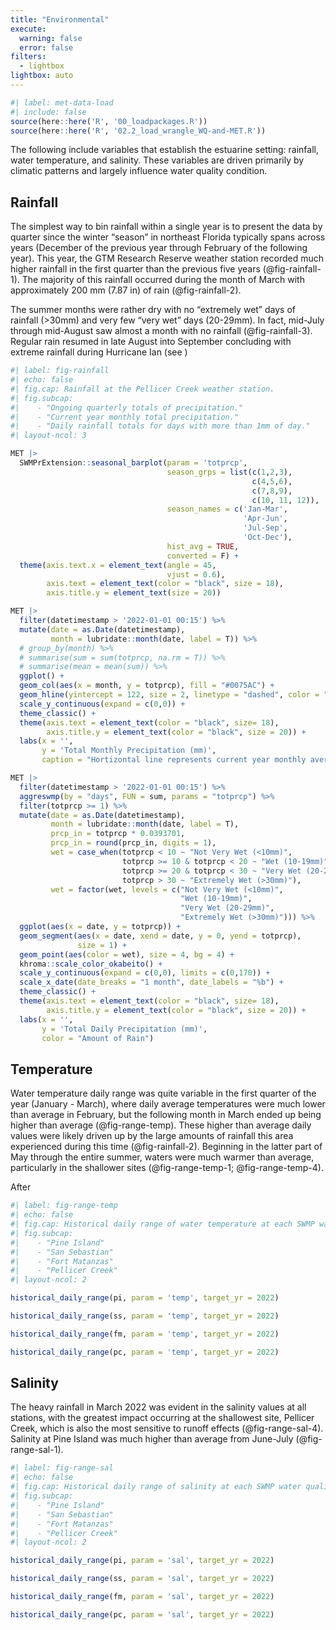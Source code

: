 ```yaml
---
title: "Environmental"
execute: 
  warning: false
  error: false
filters: 
  - lightbox
lightbox: auto
---
```


```r
#| label: met-data-load
#| include: false
source(here::here('R', '00_loadpackages.R'))
source(here::here('R', '02.2_load_wrangle_WQ-and-MET.R'))
```

The following include variables that establish the estuarine setting: rainfall, water temperature, and salinity. These variables are driven primarily by climatic patterns and largely influence water quality condition.

## Rainfall

The simplest way to bin rainfall within a single year is to present the data by quarter since the winter "season" in northeast Florida typically spans across years (December of the previous year through February of the following year). This year, the GTM Research Reserve weather station recorded much higher rainfall in the first quarter than the previous five years (@fig-rainfall-1). The majority of this rainfall occurred during the month of March with approximately 200 mm (7.87 in) of rain (@fig-rainfall-2).

The summer months were rather dry with no "extremely wet" days of rainfall (>30mm) and very few "very wet" days (20-29mm). In fact, mid-July through mid-August saw almost a month with no rainfall (@fig-rainfall-3). Regular rain resumed in late August into September concluding with extreme rainfall during Hurricane Ian (see )

```r
#| label: fig-rainfall
#| echo: false
#| fig.cap: Rainfall at the Pellicer Creek weather station.
#| fig.subcap:
#|    - "Ongoing quarterly totals of precipitation."
#|    - "Current year monthly total precipitation."
#|    - "Daily rainfall totals for days with more than 1mm of day."
#| layout-ncol: 3

MET |> 
  SWMPrExtension::seasonal_barplot(param = 'totprcp',
                                   season_grps = list(c(1,2,3), 
                                                      c(4,5,6), 
                                                      c(7,8,9), 
                                                      c(10, 11, 12)),
                                   season_names = c('Jan-Mar', 
                                                    'Apr-Jun', 
                                                    'Jul-Sep', 
                                                    'Oct-Dec'),
                                   hist_avg = TRUE,
                                   converted = F) + 
  theme(axis.text.x = element_text(angle = 45,
                                   vjust = 0.6),
        axis.text = element_text(color = "black", size = 18),
        axis.title.y = element_text(size = 20))

MET |> 
  filter(datetimestamp > '2022-01-01 00:15') %>%
  mutate(date = as.Date(datetimestamp),
         month = lubridate::month(date, label = T)) %>% 
  # group_by(month) %>%
  # summarise(sum = sum(totprcp, na.rm = T)) %>%
  # summarise(mean = mean(sum)) %>%
  ggplot() +
  geom_col(aes(x = month, y = totprcp), fill = "#0075AC") +
  geom_hline(yintercept = 122, size = 2, linetype = "dashed", color = "grey50") +
  scale_y_continuous(expand = c(0,0)) +
  theme_classic() +
  theme(axis.text = element_text(color = "black", size= 18),
        axis.title.y = element_text(color = "black", size = 20)) +
  labs(x = '',
       y = 'Total Monthly Precipitation (mm)',
       caption = "Hortizontal line represents current year monthly average.")

MET |> 
  filter(datetimestamp > '2022-01-01 00:15') %>%
  aggreswmp(by = "days", FUN = sum, params = "totprcp") %>% 
  filter(totprcp >= 1) %>% 
  mutate(date = as.Date(datetimestamp),
         month = lubridate::month(date, label = T),
         prcp_in = totprcp * 0.0393701,
         prcp_in = round(prcp_in, digits = 1),
         wet = case_when(totprcp < 10 ~ "Not Very Wet (<10mm)",
                         totprcp >= 10 & totprcp < 20 ~ "Wet (10-19mm)",
                         totprcp >= 20 & totprcp < 30 ~ "Very Wet (20-29mm)",
                         totprcp > 30 ~ "Extremely Wet (>30mm)"),
         wet = factor(wet, levels = c("Not Very Wet (<10mm)",
                                      "Wet (10-19mm)",
                                      "Very Wet (20-29mm)",
                                      "Extremely Wet (>30mm)"))) %>% 
  ggplot(aes(x = date, y = totprcp)) +
  geom_segment(aes(x = date, xend = date, y = 0, yend = totprcp),
               size = 1) +
  geom_point(aes(color = wet), size = 4, bg = 4) +
  khroma::scale_color_okabeito() +
  scale_y_continuous(expand = c(0,0), limits = c(0,170)) +
  scale_x_date(date_breaks = "1 month", date_labels = "%b") +
  theme_classic() +
  theme(axis.text = element_text(color = "black", size= 18),
        axis.title.y = element_text(color = "black", size = 20)) +
  labs(x = '',
       y = 'Total Daily Precipitation (mm)',
       color = "Amount of Rain")
```

## Temperature

Water temperature daily range was quite variable in the first quarter of the year (January - March), where daily average temperatures were much lower than average in February, but the following month in March ended up being higher than average (@fig-range-temp). These higher than average daily values were likely driven up by the large amounts of rainfall this area experienced during this time (@fig-rainfall-2). Beginning in the latter part of May through the entire summer, waters were much warmer than average, particularly in the shallower sites (@fig-range-temp-1; @fig-range-temp-4).

After 

```r
#| label: fig-range-temp
#| echo: false
#| fig.cap: Historical daily range of water temperature at each SWMP water quality station with current year daily average overlaid in blue.
#| fig.subcap:
#|    - "Pine Island"
#|    - "San Sebastian"
#|    - "Fort Matanzas"
#|    - "Pellicer Creek"
#| layout-ncol: 2

historical_daily_range(pi, param = 'temp', target_yr = 2022)

historical_daily_range(ss, param = 'temp', target_yr = 2022)

historical_daily_range(fm, param = 'temp', target_yr = 2022)

historical_daily_range(pc, param = 'temp', target_yr = 2022)
```

## Salinity

The heavy rainfall in March 2022 was evident in the salinity values at all stations, with the greatest impact occurring at the shallowest site, Pellicer Creek, which is also the most sensitive to runoff effects (@fig-range-sal-4). Salinity at Pine Island was much higher than average from June-July (@fig-range-sal-1). 

```r
#| label: fig-range-sal
#| echo: false
#| fig.cap: Historical daily range of salinity at each SWMP water quality station with current year daily average overlaid in blue.
#| fig.subcap:
#|    - "Pine Island"
#|    - "San Sebastian"
#|    - "Fort Matanzas"
#|    - "Pellicer Creek"
#| layout-ncol: 2

historical_daily_range(pi, param = 'sal', target_yr = 2022)

historical_daily_range(ss, param = 'sal', target_yr = 2022)

historical_daily_range(fm, param = 'sal', target_yr = 2022)

historical_daily_range(pc, param = 'sal', target_yr = 2022)
```
